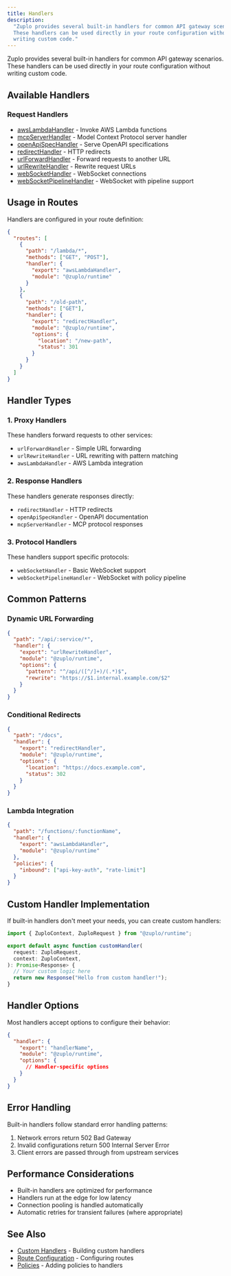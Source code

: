 ```yaml
---
title: Handlers
description:
  "Zuplo provides several built-in handlers for common API gateway scenarios.
  These handlers can be used directly in your route configuration without
  writing custom code."
---
```


Zuplo provides several built-in handlers for common API gateway scenarios. These
handlers can be used directly in your route configuration without writing custom
code.

## Available Handlers

### Request Handlers

- [awsLambdaHandler](./aws-lambda.md) - Invoke AWS Lambda functions
- [mcpServerHandler](./mcp-server.md) - Model Context Protocol server handler
- [openApiSpecHandler](./openapi.md) - Serve OpenAPI specifications
- [redirectHandler](./redirect.md) - HTTP redirects
- [urlForwardHandler](./url-forward.md) - Forward requests to another URL
- [urlRewriteHandler](./url-rewrite.md) - Rewrite request URLs
- [webSocketHandler](./websocket-handler.md) - WebSocket connections
- [webSocketPipelineHandler](./websocket-handler.md) - WebSocket with pipeline
  support

## Usage in Routes

Handlers are configured in your route definition:

```json
{
  "routes": [
    {
      "path": "/lambda/*",
      "methods": ["GET", "POST"],
      "handler": {
        "export": "awsLambdaHandler",
        "module": "@zuplo/runtime"
      }
    },
    {
      "path": "/old-path",
      "methods": ["GET"],
      "handler": {
        "export": "redirectHandler",
        "module": "@zuplo/runtime",
        "options": {
          "location": "/new-path",
          "status": 301
        }
      }
    }
  ]
}
```

## Handler Types

### 1. Proxy Handlers

These handlers forward requests to other services:

- `urlForwardHandler` - Simple URL forwarding
- `urlRewriteHandler` - URL rewriting with pattern matching
- `awsLambdaHandler` - AWS Lambda integration

### 2. Response Handlers

These handlers generate responses directly:

- `redirectHandler` - HTTP redirects
- `openApiSpecHandler` - OpenAPI documentation
- `mcpServerHandler` - MCP protocol responses

### 3. Protocol Handlers

These handlers support specific protocols:

- `webSocketHandler` - Basic WebSocket support
- `webSocketPipelineHandler` - WebSocket with policy pipeline

## Common Patterns

### Dynamic URL Forwarding

```json
{
  "path": "/api/:service/*",
  "handler": {
    "export": "urlRewriteHandler",
    "module": "@zuplo/runtime",
    "options": {
      "pattern": "^/api/([^/]+)/(.*)$",
      "rewrite": "https://$1.internal.example.com/$2"
    }
  }
}
```

### Conditional Redirects

```json
{
  "path": "/docs",
  "handler": {
    "export": "redirectHandler",
    "module": "@zuplo/runtime",
    "options": {
      "location": "https://docs.example.com",
      "status": 302
    }
  }
}
```

### Lambda Integration

```json
{
  "path": "/functions/:functionName",
  "handler": {
    "export": "awsLambdaHandler",
    "module": "@zuplo/runtime"
  },
  "policies": {
    "inbound": ["api-key-auth", "rate-limit"]
  }
}
```

## Custom Handler Implementation

If built-in handlers don't meet your needs, you can create custom handlers:

```ts
import { ZuploContext, ZuploRequest } from "@zuplo/runtime";

export default async function customHandler(
  request: ZuploRequest,
  context: ZuploContext,
): Promise<Response> {
  // Your custom logic here
  return new Response("Hello from custom handler!");
}
```

## Handler Options

Most handlers accept options to configure their behavior:

```json
{
  "handler": {
    "export": "handlerName",
    "module": "@zuplo/runtime",
    "options": {
      // Handler-specific options
    }
  }
}
```

## Error Handling

Built-in handlers follow standard error handling patterns:

1. Network errors return 502 Bad Gateway
2. Invalid configurations return 500 Internal Server Error
3. Client errors are passed through from upstream services

## Performance Considerations

- Built-in handlers are optimized for performance
- Handlers run at the edge for low latency
- Connection pooling is handled automatically
- Automatic retries for transient failures (where appropriate)

## See Also

- [Custom Handlers](./custom-handler.md) - Building custom handlers
- [Route Configuration](../articles/routing) - Configuring routes
- [Policies](../policies) - Adding policies to handlers

